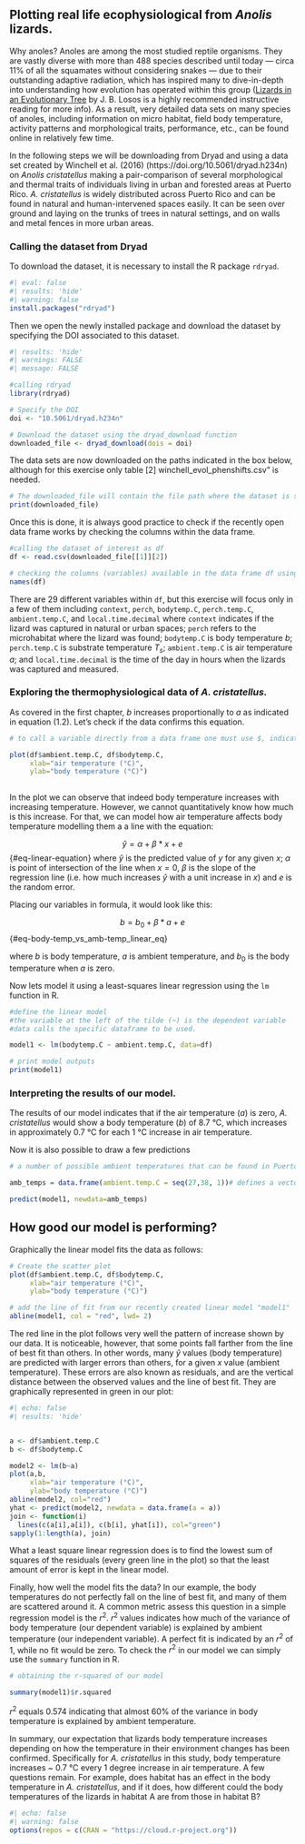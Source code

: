 ## Plotting real life ecophysiological from *Anolis* lizards.

<!--# author: "Andres Marmol" !-->

Why anoles? Anoles are among the most studied reptile organisms. They are vastly diverse with more than 488 species described until today — circa 11% of all the squamates without considering snakes — due to their outstanding adaptive radiation, which has inspired many to dive-in-depth into understanding how evolution has operated within this group ([Lizards in an Evolutionary Tree](https://doi.org/10.1525/california/9780520255913.001.0001) by J. B. Losos is a highly recommended instructive reading for more info). As a result, very detailed data sets on many species of anoles, including information on micro habitat, field body temperature, activity patterns and morphological traits, performance, etc., can be found online in relatively few time.

In the following steps we will be downloading from Dryad and using a data set created by Winchell et al. (2016) (https://doi.org/10.5061/dryad.h234n) on *Anolis cristatellus* making a pair-comparison of several morphological and thermal traits of individuals living in urban and forested areas at Puerto Rico. *A. cristatellus* is widely distributed across Puerto Rico and can be found in natural and human-intervened spaces easily. It can be seen over ground and laying on the trunks of trees in natural settings, and on walls and metal fences in more urban areas.

### Calling the dataset from Dryad

To download the dataset, it is necessary to install the R package `rdryad`.

```r
#| eval: false
#| results: 'hide'
#| warning: false
install.packages("rdryad")
```

Then we open the newly installed package and download the dataset by specifying the DOI associated to this dataset.

```r
#| results: 'hide'
#| warnings: FALSE
#| message: FALSE

#calling rdryad
library(rdryad)

# Specify the DOI
doi <- "10.5061/dryad.h234n"

# Download the dataset using the dryad_download function
downloaded_file <- dryad_download(dois = doi)
```

The data sets are now downloaded on the paths indicated in the box below, although for this exercise only table \[2\] winchell_evol_phenshifts.csv" is needed.

```r
# The downloaded_file will contain the file path where the dataset is saved
print(downloaded_file)
```

Once this is done, it is always good practice to check if the recently open data frame works by checking the columns within the data frame.

```r
#calling the dataset of interest as df
df <- read.csv(downloaded_file[[1]][2])

# checking the columns (variables) available in the data frame df using the str function
names(df)
```

There are 29 different variables within `df`, but this exercise will focus only in a few of them including `context`, `perch`, `bodytemp.C`, `perch.temp.C`, `ambient.temp.C`, and `local.time.decimal` where `context` indicates if the lizard was captured in natural or urban spaces; `perch` refers to the microhabitat where the lizard was found; `bodytemp.C` is body temperature $b$; `perch.temp.C` is substrate temperature $T_s$; `ambient.temp.C` is air temperature $a$; and `local.time.decimal` is the time of the day in hours when the lizards was captured and measured.

### Exploring the thermophysiological data of *A. cristatellus.*

As covered in the first chapter, $b$ increases proportionally to $a$ as indicated in equation (1.2). Let's check if the data confirms this equation.

```r
# to call a variable directly from a data frame one must use $, indicating the name of the dataframe at the left and the name of the variable (columnt on the right).

plot(df$ambient.temp.C, df$bodytemp.C,
     xlab="air temperature (°C)",
     ylab="body temperature (°C)")
     

```

In the plot we can observe that indeed body temperature increases with increasing temperature. However, we cannot quantitatively know how much is this increase. For that, we can model how air temperature affects body temperature modelling them a a line with the equation:

$$
\hat{y} = α + β*x + e 
$$ {#eq-linear-equation} where $\hat{y}$ is the predicted value of $y$ for any given $x$; $α$ is point of intersection of the line when $x=0$, $β$ is the slope of the regression line (i.e. how much increases $\hat{y}$ with a unit increase in $x$) and $e$ is the random error.

Placing our variables in formula, it would look like this:

$$
b = b_{0} + β*a + e
$$ {#eq-body-temp_vs_amb-temp_linear_eq}

where $b$ is body temperature, $a$ is ambient temperature, and $b_0$ is the body temperature when $a$ is zero.

Now lets model it using a least-squares linear regression using the `lm` function in R.

```r
#define the linear model
#the variable at the left of the tilde (~) is the dependent variable
#data calls the specific dataframe to be used.

model1 <- lm(bodytemp.C ~ ambient.temp.C, data=df)

# print model outputs
print(model1)
```

### Interpreting the results of our model.

The results of our model indicates that if the air temperature ($a$) is zero, *A. cristatellus* would show a body temperature ($b$) of 8.7 °C, which increases in approximately 0.7 °C for each 1 °C increase in air temperature.

Now it is also possible to draw a few predictions

```r
# a number of possible ambient temperatures that can be found in Puerto Rico during the day

amb_temps = data.frame(ambient.temp.C = seq(27,38, 1))# defines a vector with values from 27 to 38, with one unit increase

predict(model1, newdata=amb_temps)

```

## How good our model is performing?

Graphically the linear model fits the data as follows:

```r
# Create the scatter plot
plot(df$ambient.temp.C, df$bodytemp.C,
     xlab="air temperature (°C)",
     ylab="body temperature (°C)")

# add the line of fit from our recently created linear model "model1"
abline(model1, col = "red", lwd= 2)
```

The red line in the plot follows very well the pattern of increase shown by our data. It is noticeable, however, that some points fall farther from the line of best fit than others. In other words, many $\hat{y}$ values (body temperature) are predicted with larger errors than others, for a given $x$ value (ambient temperature). These errors are also known as residuals, and are the vertical distance between the observed values and the line of best fit. They are graphically represented in green in our plot:

```r
#| echo: false
#| results: 'hide'


a <- df$ambient.temp.C
b <- df$bodytemp.C

model2 <- lm(b~a)
plot(a,b,
     xlab="air temperature (°C)",
     ylab="body temperature (°C)")
abline(model2, col="red")
yhat <- predict(model2, newdata = data.frame(a = a))
join <- function(i)
  lines(c(a[i],a[i]), c(b[i], yhat[i]), col="green")
sapply(1:length(a), join)
```

What a least square linear regression does is to find the lowest sum of squares of the residuals (every green line in the plot) so that the least amount of error is kept in the linear model.

Finally, how well the model fits the data? In our example, the body temperatures do not perfectly fall on the line of best fit, and many of them are scattered around it. A common metric assess this question in a simple regression model is the $r^2$. $r^2$ values indicates how much of the variance of body temperature (our dependent variable) is explained by ambient temperature (our independent variable). A perfect fit is indicated by an $r^2$ of 1, while no fit would be zero. To check the $r^2$ in our model we can simply use the `summary` function in R.

```r
# obtaining the r-squared of our model

summary(model1)$r.squared
```

$r^2$ equals 0.574 indicating that almost 60% of the variance in body temperature is explained by ambient temperature.

In summary, our expectation that lizards body temperature increases depending on how the temperature in their environment changes has been confirmed. Specifically for *A. cristatellus* in this study, body temperature increases \~ 0.7 °C every 1 degree increase in air temperature. A few questions remain. For example, does habitat has an effect in the body temperature in *A. cristatellus*, and if it does, how different could the body temperatures of the lizards in habitat A are from those in habitat B?

```r
#| echo: false
#| warning: false
options(repos = c(CRAN = "https://cloud.r-project.org"))
```
